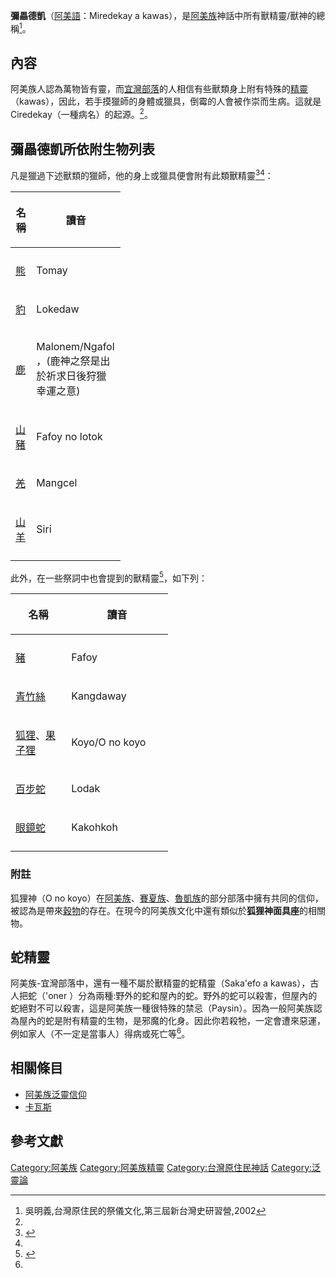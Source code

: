 {{expert|subject=臺灣原住民族}}

'''彌畾德凱'''（[[阿美語|阿美語]]：Miredekay a kawas），是[[阿美族|阿美族]]神話中所有獸精靈/獸神的總稱<ref name="台灣原住民的祭儀文化">吳明義,台灣原住民的祭儀文化,第三屆新台灣史研習營,2002</ref>{{Rp|49}}。

== 內容 ==
阿美族人認為萬物皆有靈，而[[宜灣部落|宜灣部落]]的人相信有些獸類身上附有特殊的[[精靈|精靈]]（kawas），因此，若手摸獵師的身體或獵具，倒霉的人會被作崇而生病。這就是Ciredekay（一種病名）的起源。<ref name="台灣原住民的祭儀文化"></ref>{{Rp|49}}。

== '''彌畾德凱'''所依附生物列表 ==
凡是獵過下述獸類的獵師，他的身上或獵具便會附有此類獸精靈<ref name="阿美族傳統文化">{{cite book |author=[[黃貴潮|黃貴潮]] |title=《阿美族傳統文化》 |publisher=[[中華民國交通部|交通部]][[觀光局|觀光局]][[東部海岸國家風景區管理處|東部海岸國家風景區管理處]] |year=1998-05 |isbn=957-02-1413-9 }}</ref>{{Rp|100}}<ref name="台灣原住民的祭儀文化"></ref>{{Rp|49}}：

{| class="wikitable sortable"
! width=15%|名稱!!width=20%|讀音
|-align=center
|-
|[[臺灣黑熊|熊]]
| Tomay
|-
|[[臺灣雲豹|豹]]
| Lokedaw
|-
|[[臺灣梅花鹿|鹿]] 
| Malonem/Ngafol ，(鹿神之祭是出於祈求日後狩獵幸運之意)
|-
|[[臺灣野豬|山豬]]
| Fafoy no lotok
|-
|[[羌|羌]]
| Mangcel
|-
|[[臺灣長鬃山羊|山羊]]
| Siri
|-
|}

此外，在一些祭詞中也會提到的獸精靈<ref name="阿美族 集會所">{{cite web|author=[[張哲民|張哲民]] |title=阿美族 集會所 |url=http://210.240.125.35/citing/citing_content.asp?id=2236&keyword=%B6%B0%B7 |publisher=臺灣原住民歷史語言文化大辭典 |work=臺灣原住民族資訊資源網 |accessdate=}}</ref>，如下列：
{| class="wikitable sortable"
! width=20%|名稱!!width=30%|讀音
|-align=center
|-
|[[豬|豬]]
| Fafoy
|-
|[[青竹絲|青竹絲]] 
| Kangdaway
|-
|[[狐狸|狐狸]]、[[果子狸|果子狸]]
| Koyo/O no koyo
|-
|[[百步蛇|百步蛇]]
| Lodak
|-
|[[眼鏡蛇|眼鏡蛇]]
| Kakohkoh
|-
|}

=== 附註 ===
狐狸神（O no koyo）在[[阿美族|阿美族]]、[[賽夏族|賽夏族]]、[[魯凱族|魯凱族]]的部分部落中擁有共同的信仰，被認為是帶來[[穀物|穀物]]的存在。在現今的阿美族文化中還有類似於'''狐狸神面具座'''的相關物。

== 蛇精靈 ==
阿美族-宜灣部落中，還有一種不屬於獸精靈的蛇精靈（Saka'efo a kawas），古人把蛇（'oner ）分為兩種:野外的蛇和屋內的蛇。野外的蛇可以殺害，但屋內的蛇絕對不可以殺害，這是阿美族一種很特殊的禁忌（Paysin）。因為一般阿美族認為屋內的蛇是附有精靈的生物，是邪魔的化身。因此你若殺牠，一定會遭來惡運，例如家人（不一定是當事人）得病或死亡等<ref name="台灣原住民的祭儀文化"></ref>{{Rp|49}}。

== 相關條目 ==
* [[阿美族泛靈信仰|阿美族泛靈信仰]]
* [[卡瓦斯_(阿美族)|卡瓦斯]]

== 參考文獻 ==
{{reflist}}

[[Category:阿美族|Category:阿美族]]
[[Category:阿美族精靈|Category:阿美族精靈]]
[[Category:台灣原住民神話|Category:台灣原住民神話]]
[[Category:泛靈論|Category:泛靈論]]